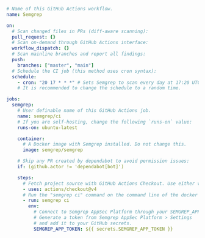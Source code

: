 <!--

CI code snippet for GitHub Actions with Semgrep AppSec Platform (SAST)

-->

```yaml
# Name of this GitHub Actions workflow.
name: Semgrep

on:
  # Scan changed files in PRs (diff-aware scanning):
  pull_request: {}
  # Scan on-demand through GitHub Actions interface:
  workflow_dispatch: {}
  # Scan mainline branches and report all findings:
  push:
    branches: ["master", "main"]
  # Schedule the CI job (this method uses cron syntax):
  schedule:
    - cron: "20 17 * * *" # Sets Semgrep to scan every day at 17:20 UTC.
    # It is recommended to change the schedule to a random time.

jobs:
  semgrep:
    # User definable name of this GitHub Actions job.
    name: semgrep/ci
    # If you are self-hosting, change the following `runs-on` value:
    runs-on: ubuntu-latest

    container:
      # A Docker image with Semgrep installed. Do not change this.
      image: semgrep/semgrep

    # Skip any PR created by dependabot to avoid permission issues:
    if: (github.actor != 'dependabot[bot]')

    steps:
      # Fetch project source with GitHub Actions Checkout. Use either v3 or v4.
      - uses: actions/checkout@v4
      # Run the "semgrep ci" command on the command line of the docker image.
      - run: semgrep ci
        env:
          # Connect to Semgrep AppSec Platform through your SEMGREP_APP_TOKEN.
          # Generate a token from Semgrep AppSec Platform > Settings
          # and add it to your GitHub secrets.
          SEMGREP_APP_TOKEN: ${{ secrets.SEMGREP_APP_TOKEN }}
```
